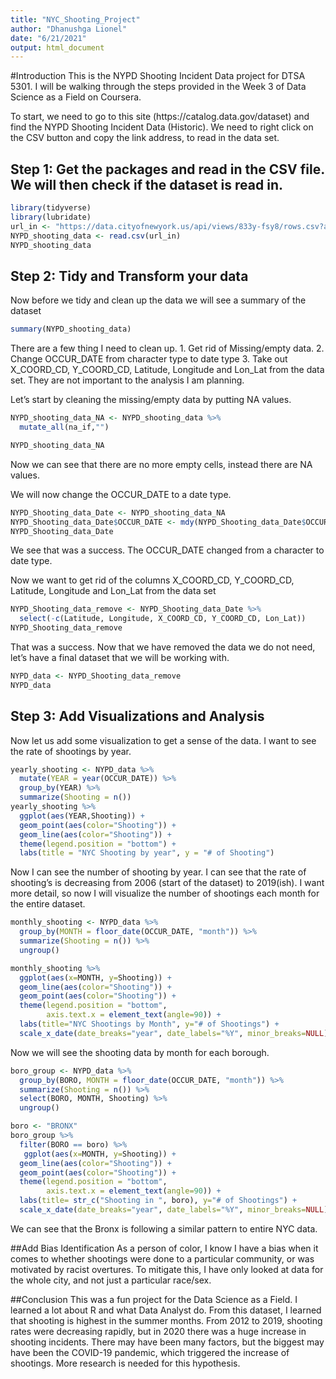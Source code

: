 ---
title: "NYC_Shooting_Project"
author: "Dhanushga Lionel"
date: "6/21/2021"
output: html_document
---
#Introduction
This is the NYPD Shooting Incident Data project for DTSA 5301. I will be walking through the steps provided in the Week 3 of Data Science as a Field on Coursera.

To start, we need to go to this site (https://catalog.data.gov/dataset) and find the NYPD Shooting Incident Data (Historic). We need to right click on the CSV button and copy the link address, to read in the data set.

## Step 1: Get the packages and read in the CSV file. We will then check if the dataset is read in.

```{R Get_everything_ready}
library(tidyverse)
library(lubridate)
url_in <- "https://data.cityofnewyork.us/api/views/833y-fsy8/rows.csv?accessType=DOWNLOAD"
NYPD_shooting_data <- read.csv(url_in)
NYPD_shooting_data
```

## Step 2: Tidy and Transform your data
Now before we tidy and clean up the data we will see a summary of the dataset
```{R Summary_before}
summary(NYPD_shooting_data)
```
There are a few thing I need to clean up. 
1. Get rid of Missing/empty data.
2. Change OCCUR_DATE from character type to date type
3. Take out X_COORD_CD, Y_COORD_CD, Latitude, Longitude and Lon_Lat from the data set. They are not important to the analysis I am planning.

Let's start by cleaning the missing/empty data by putting NA values.
```{R get_rid_of_NA}
NYPD_shooting_data_NA <- NYPD_shooting_data %>%
  mutate_all(na_if,"")

NYPD_shooting_data_NA
```

Now we can see that there are no more empty cells, instead there are NA values.

We will now change the OCCUR_DATE to a date type.
```{R change_date_type}
NYPD_Shooting_data_Date <- NYPD_shooting_data_NA
NYPD_Shooting_data_Date$OCCUR_DATE <- mdy(NYPD_Shooting_data_Date$OCCUR_DATE)
NYPD_Shooting_data_Date
```

We see that was a success. The OCCUR_DATE changed from a character to date type.

Now we want to get rid of the columns X_COORD_CD, Y_COORD_CD, Latitude, Longitude and Lon_Lat from the data set
```{R remove_columns_from dataset}
NYPD_Shooting_data_remove <- NYPD_Shooting_data_Date %>% 
  select(-c(Latitude, Longitude, X_COORD_CD, Y_COORD_CD, Lon_Lat))
NYPD_Shooting_data_remove
```

That was a success. Now that we have removed the data we do not need, let's have a final dataset that we will be working with.
```{R}
NYPD_data <- NYPD_Shooting_data_remove
NYPD_data
```

## Step 3: Add Visualizations and Analysis

Now let us add some visualization to get a sense of the data. I want to see the rate of shootings by year.
```{R}
yearly_shooting <- NYPD_data %>%
  mutate(YEAR = year(OCCUR_DATE)) %>%
  group_by(YEAR) %>%
  summarize(Shooting = n())
yearly_shooting %>%
  ggplot(aes(YEAR,Shooting)) +
  geom_point(aes(color="Shooting")) +
  geom_line(aes(color="Shooting")) +
  theme(legend.position = "bottom") +
  labs(title = "NYC Shooting by year", y = "# of Shooting")
```

Now I can see the number of shooting by year. I can see that the rate of shooting's is decreasing from 2006 (start of the dataset) to 2019(ish). I want more detail, so now I will visualize the number of shootings each month for the entire dataset.
```{R}
monthly_shooting <- NYPD_data %>%
  group_by(MONTH = floor_date(OCCUR_DATE, "month")) %>%
  summarize(Shooting = n()) %>%
  ungroup()

monthly_shooting %>%
  ggplot(aes(x=MONTH, y=Shooting)) +
  geom_line(aes(color="Shooting")) +
  geom_point(aes(color="Shooting")) +
  theme(legend.position = "bottom",
        axis.text.x = element_text(angle=90)) +
  labs(title="NYC Shootings by Month", y="# of Shootings") +
  scale_x_date(date_breaks="year", date_labels="%Y", minor_breaks=NULL)
```

Now we will see the shooting data by month for each borough.
```{R}
boro_group <- NYPD_data %>% 
  group_by(BORO, MONTH = floor_date(OCCUR_DATE, "month")) %>%
  summarize(Shooting = n()) %>%
  select(BORO, MONTH, Shooting) %>%
  ungroup()

boro <- "BRONX"
boro_group %>%
  filter(BORO == boro) %>%
   ggplot(aes(x=MONTH, y=Shooting)) +
  geom_line(aes(color="Shooting")) +
  geom_point(aes(color="Shooting")) +
  theme(legend.position = "bottom",
        axis.text.x = element_text(angle=90)) +
  labs(title= str_c("Shooting in ", boro), y="# of Shootings") +
  scale_x_date(date_breaks="year", date_labels="%Y", minor_breaks=NULL)
```

We can see that the Bronx is following a similar pattern to entire NYC data.

##Add Bias Identification
As a person of color, I know I have a bias when it comes to whether shootings were done to a particular community, or was motivated by racist overtures. To mitigate this, I have only looked at data for the whole city, and not just a particular race/sex.

##Conclusion
This was a fun project for the Data Science as a Field. I learned a lot about R and what Data Analyst do. From this dataset, I learned that shooting is highest in the summer months. From 2012 to 2019, shooting rates were decreasing rapidly, but in 2020 there was a huge increase in shooting incidents. There may have been many factors, but the biggest may have been the COVID-19 pandemic, which triggered the increase of shootings. More research is needed for this hypothesis. 